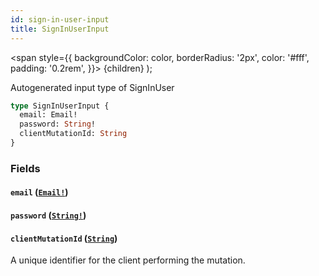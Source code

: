 ```yaml
---
id: sign-in-user-input
title: SignInUserInput
---
```


<span
style={{
      backgroundColor: color,
      borderRadius: '2px',
      color: '#fff',
      padding: '0.2rem',
    }}>
{children}
</span>
);

Autogenerated input type of SignInUser

```graphql
type SignInUserInput {
  email: Email!
  password: String!
  clientMutationId: String
}
```

### Fields

#### `email` ([`Email!`](/api/scalars/email))

#### `password` ([`String!`](/api/scalars/string))

#### `clientMutationId` ([`String`](/api/scalars/string))

A unique identifier for the client performing the mutation.
